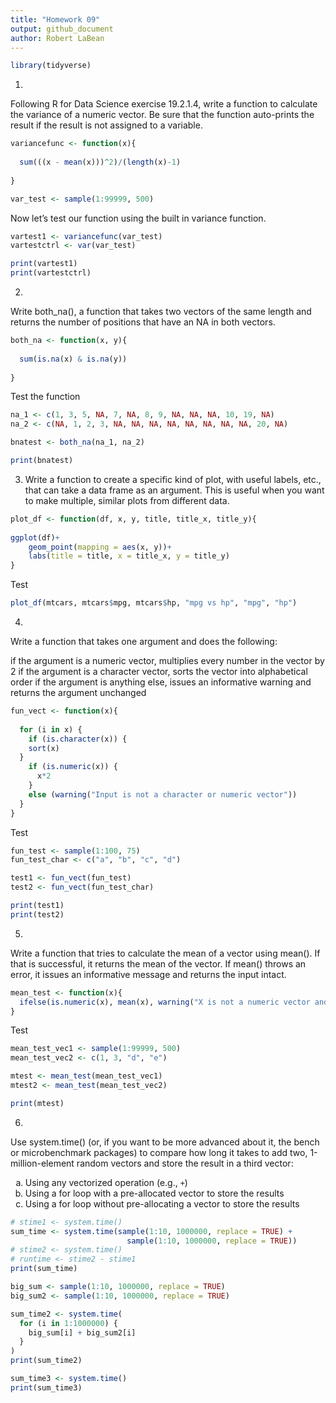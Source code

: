 ```yaml
---
title: "Homework 09"
output: github_document
author: Robert LaBean
---
```


```r

library(tidyverse)

```

(1)

Following R for Data Science exercise 19.2.1.4, write a function to calculate the variance of a numeric vector. Be sure that the function auto-prints the result if the result is not assigned to a variable.

```r

variancefunc <- function(x){
  
  sum(((x - mean(x)))^2)/(length(x)-1)
  
}

var_test <- sample(1:99999, 500)

```

Now let's test our function using the built in variance function.

``` r

vartest1 <- variancefunc(var_test)
vartestctrl <- var(var_test)

print(vartest1)
print(vartestctrl)

```

(2)

Write both_na(), a function that takes two vectors of the same length and returns the number of positions that have an NA in both vectors.

```r

both_na <- function(x, y){
  
  sum(is.na(x) & is.na(y))
  
}

```

Test the function

```r

na_1 <- c(1, 3, 5, NA, 7, NA, 8, 9, NA, NA, NA, 10, 19, NA)
na_2 <- c(NA, 1, 2, 3, NA, NA, NA, NA, NA, NA, NA, NA, 20, NA)

bnatest <- both_na(na_1, na_2)

print(bnatest)

```

(3)
Write a function to create a specific kind of plot, with useful labels, etc., that can take a data frame as an argument. This is useful when you want to make multiple, similar plots from different data.

```r

plot_df <- function(df, x, y, title, title_x, title_y){
  
ggplot(df)+
    geom_point(mapping = aes(x, y))+
    labs(title = title, x = title_x, y = title_y)
}

```

Test

```r

plot_df(mtcars, mtcars$mpg, mtcars$hp, "mpg vs hp", "mpg", "hp")

```
(4)

Write a function that takes one argument and does the following:

  if the argument is a numeric vector, multiplies every number in the vector by 2
  if the argument is a character vector, sorts the vector into alphabetical order
  if the argument is anything else, issues an informative warning and returns the argument unchanged
  
```r

fun_vect <- function(x){
  
  for (i in x) {
    if (is.character(x)) {
    sort(x)
  }
    if (is.numeric(x)) {
      x*2
    }
    else (warning("Input is not a character or numeric vector"))
  }
}

```

Test

```r

fun_test <- sample(1:100, 75)
fun_test_char <- c("a", "b", "c", "d")

test1 <- fun_vect(fun_test)
test2 <- fun_vect(fun_test_char)

print(test1)
print(test2)

```

(5)

Write a function that tries to calculate the mean of a vector using mean(). If that is successful, it returns the mean of the vector. If mean() throws an error, it issues an informative message and returns the input intact.

```r

mean_test <- function(x){
  ifelse(is.numeric(x), mean(x), warning("X is not a numeric vector and the mean cannot be found"))
}

```

Test

```r

mean_test_vec1 <- sample(1:99999, 500)
mean_test_vec2 <- c(1, 3, "d", "e")

mtest <- mean_test(mean_test_vec1)
mtest2 <- mean_test(mean_test_vec2)

print(mtest)

```

(6)

Use system.time() (or, if you want to be more advanced about it, the bench or microbenchmark packages) to compare how long it takes to add two, 1-million-element random vectors and store the result in a third vector:

 a. Using any vectorized operation (e.g., `+`)
 b. Using a for loop with a pre-allocated vector to store the results
 c. Using a for loop without pre-allocating a vector to store the results
 
```r

# stime1 <- system.time()
sum_time <- system.time(sample(1:10, 1000000, replace = TRUE) + 
                          sample(1:10, 1000000, replace = TRUE))
# stime2 <- system.time()
# runtime <- stime2 - stime1
print(sum_time)

big_sum <- sample(1:10, 1000000, replace = TRUE)
big_sum2 <- sample(1:10, 1000000, replace = TRUE)

sum_time2 <- system.time(
  for (i in 1:1000000) {
    big_sum[i] + big_sum2[i]
  }
)
print(sum_time2)

sum_time3 <- system.time()
print(sum_time3)

```

